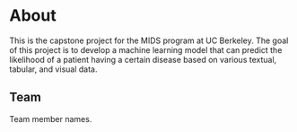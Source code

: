# About

This is the capstone project for the MIDS program at UC Berkeley. The goal of this project is to develop a machine learning model
that can predict the likelihood of a patient having a certain disease based on various textual, tabular, and visual data.

## Team

Team member names.
